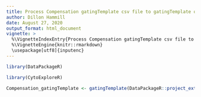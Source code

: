 ---
title: Process Compensation gatingTemplate csv file to gatingTemplate object.
author: Dillon Hammill
date: August 27, 2020
output_format: html_document
vignette: >
  %\VignetteIndexEntry{Process Compensation gatingTemplate csv file to gatingTemplate object.}
  %\VignetteEngine{knitr::rmarkdown}
  \usepackage[utf8]{inputenc}
---

```{r}
library(DataPackageR)
library(CytoExploreR)
Compensation_gatingTemplate <- gatingTemplate(DataPackageR::project_extdata_path('Compensation-gatingTemplate.csv'))
```
